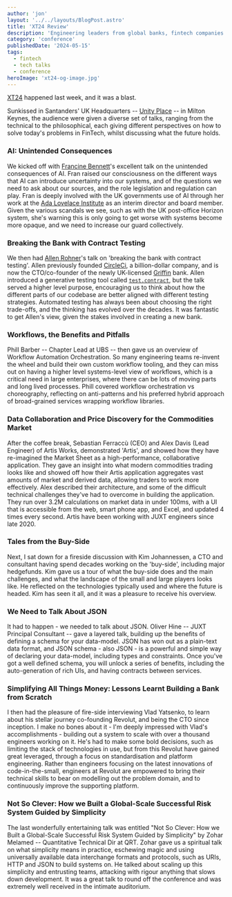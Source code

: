 ```yaml
---
author: 'jon'
layout: '../../layouts/BlogPost.astro'
title: 'XT24 Review'
description: 'Engineering leaders from global banks, fintech companies and hedge funds met in Milton Keynes for XT24 Fintech Conf'
category: 'conference'
publishedDate: '2024-05-15'
tags:
  - fintech
  - tech talks
  - conference
heroImage: 'xt24-og-image.jpg'
---
```


[XT24](https://www.juxt.pro/xt24/) happened last week, and it was a blast.

Sunkissed in Santanders' UK Headquarters -- [Unity Place](https://www.unityplace.co.uk/) -- in Milton Keynes, the audience were given a diverse set of talks, ranging from the technical to the philosophical, each giving different perspectives on how to solve today's problems in FinTech, whilst discussing what the future holds.

### AI: Unintended Consequences

We kicked off with [Francine Bennett](https://www.adalovelaceinstitute.org/person/francine-bennett/)'s excellent talk on the unintended consequences of AI. Fran raised our consciousness on the different ways that AI can introduce uncertainty into our systems, and of the questions we need to ask about our sources, and the role legislation and regulation can play. Fran is deeply involved with the UK governments use of AI through her work at the [Ada Lovelace Institute](https://www.adalovelaceinstitute.org/) as an interim director and board member. Given the various scandals we see, such as with the UK post-office Horizon system, she's warning this is only going to get worse with systems become more opaque, and we need to increase our guard collectively.

### Breaking the Bank with Contract Testing

We then had [Allen Rohner](https://www.linkedin.com/in/allenrohner/)'s talk on 'breaking the bank with contract testing'. Allen previously founded [CircleCi](https://circleci.com/), a billion-dollar company, and is now the CTO/co-founder of the newly UK-licensed [Griffin](https://griffin.com/) bank. Allen introduced a generative testing tool called [`test.contract`](https://github.com/griffinbank/test.contract), but the talk served a higher level purpose, encouraging us to think about how the different parts of our codebase are better aligned with different testing strategies. Automated testing has always been about choosing the right trade-offs, and the thinking has evolved over the decades. It was fantastic to get Allen's view, given the stakes involved in creating a new bank.

### Workflows, the Benefits and Pitfalls

Phill Barber -- Chapter Lead at UBS -- then gave us an overview of Workflow Automation Orchestration. So many engineering teams re-invent the wheel and build their own custom workflow tooling, and they can miss out on having a higher level systems-level view of workflows, which is a critical need in large enterprises, where there can be lots of moving parts and long lived processes. Phill covered workflow orchestration vs choreography, reflecting on anti-patterns and his preferred hybrid approach of broad-grained services wrapping workflow libraries.

### Data Collaboration and Price Discovery for the Commodities Market

After the coffee break, Sebastian Ferraccù (CEO) and Alex Davis (Lead Engineer) of Artis Works, demonstrated 'Artis', and showed how they have re-imagined the Market Sheet as a high-performance, collaborative application. They gave an insight into what modern commodities trading looks like and showed off how their Artis application aggregates vast amounts of market and derived data, allowing traders to work more effectively. Alex described their architecture, and some of the difficult technical challenges they've had to overcome in building the application. They run over 3.2M calculations on market data in under 100ms, with a UI that is accessible from the web, smart phone app, and Excel, and updated 4 times every second. Artis have been working with JUXT engineers since late 2020.

### Tales from the Buy-Side

Next, I sat down for a fireside discussion with Kim Johannessen, a CTO and consultant having spend decades working on the 'buy-side', including major hedgefunds. Kim gave us a tour of what the buy-side does and the main challenges, and what the landscape of the small and large players looks like. He reflected on the technologies typically used and where the future is headed. Kim has seen it all, and it was a pleasure to receive his overview.

### We Need to Talk About JSON

It had to happen - we needed to talk about JSON. Oliver Hine -- JUXT Principal Consultant -- gave a layered talk, building up the benefits of defining a schema for your data-model. JSON has won out as a plain-text data format, and JSON schema - also JSON - is a powerful and simple way of declaring your data-model, including types and constraints. Once you've got a well defined schema, you will unlock a series of benefits, including the auto-generation of rich UIs, and having contracts between services.

### Simplifying All Things Money: Lessons Learnt Building a Bank from Scratch

I then had the pleasure of fire-side interviewing Vlad Yatsenko, to learn about his stellar journey co-founding Revolut, and being the CTO since inception. I make no bones about it - I'm deeply impressed with Vlad's accomplishments - building out a system to scale with over a thousand engineers working on it. He's had to make some bold decisions, such as limiting the stack of technologies in use, but from this Revolut have gained great leveraged, through a focus on standardisation and platform engineering. Rather than engineers focusing on the latest innovations of code-in-the-small, engineers at Revolut are empowered to bring their technical skills to bear on modelling out the problem domain, and to continuously improve the supporting platform.

### Not So Clever: How we Built a Global-Scale Successful Risk System Guided by Simplicity

The last wonderfully entertaining talk was entitled "Not So Clever: How we Built a Global-Scale Successful Risk System Guided by Simplicity" by Zohar Melamed -- Quantitative Technical Dir at QRT. Zohar gave us a spiritual talk on what simplicity means in practice, eschewing magic and using universally available data interchange formats and protocols, such as URIs, HTTP and JSON to build systems on. He talked about scaling up this simplicity and entrusting teams, attacking with rigour anything that slows down development. It was a great talk to round off the conference and was extremely well received in the intimate auditorium.
